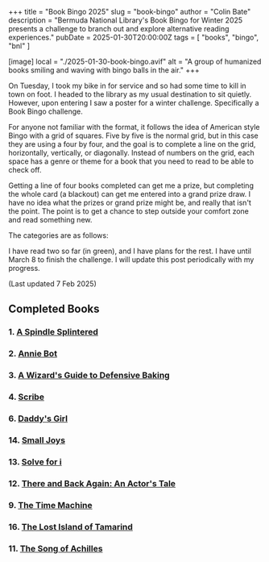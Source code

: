 +++
title = "Book Bingo 2025"
slug = "book-bingo"
author = "Colin Bate"
description = "Bermuda National Library's Book Bingo for Winter 2025 presents a challenge to branch out and explore alternative reading experiences."
pubDate = 2025-01-30T20:00:00Z
tags = [ "books", "bingo", "bnl" ]

[image]
local = "./2025-01-30-book-bingo.avif"
alt = "A group of humanized books smiling and waving with bingo balls in the air."
+++

On Tuesday, I took my bike in for service and so had some time to kill in town on foot. I headed to the library as my usual destination to sit quietly. However, upon entering I saw a poster for a winter challenge. Specifically a Book Bingo challenge.

For anyone not familiar with the format, it follows the idea of American style Bingo with a grid of squares. Five by five is the normal grid, but in this case they are using a four by four, and the goal is to complete a line on the grid, horizontally, vertically, or diagonally. Instead of numbers on the grid, each space has a genre or theme for a book that you need to read to be able to check off.

Getting a line of four books completed can get me a prize, but completing the whole card (a blackout) can get me entered into a grand prize draw. I have no idea what the prizes or grand prize might be, and really that isn't the point. The point is to get a chance to step outside your comfort zone and read something new.

The categories are as follows:

<Bingo />

I have read two so far (in green), and I have plans for the rest. I have until March 8 to finish the challenge. I will update this post periodically with my progress.

(Last updated 7 Feb 2025)

## Completed Books

### 1. [A Spindle Splintered](https://www.goodreads.com/book/show/56179356-a-spindle-splintered)

<AuthorGenre author='Alix E. Harrow' genre='Fantasy' icon='genre-fantasy' />

### 2. [Annie Bot](https://www.goodreads.com/book/show/156023123-annie-bot)

<AuthorGenre author="Sierra Greer" genre="Sci-fi" icon="genre-scifi" />

### 3. [A Wizard's Guide to Defensive Baking](https://www.goodreads.com/book/show/54369251-a-wizard-s-guide-to-defensive-baking)

<AuthorGenre author="T. Kingfisher" genre="Fantasy" icon="genre-fantasy" />

### 4. [Scribe](https://www.goodreads.com/book/show/37941613-scribe)

<AuthorGenre author="Alyson Hagy" genre="Near Future Fiction" icon="genre-fiction" />

### 6. [Daddy's Girl](https://www.goodreads.com/book/show/84820.Daddy_s_Girl)

<AuthorGenre author="Lisa Scottoline" genre="Mystery Thriller" icon="genre-thriller" />

### 14. [Small Joys](https://www.goodreads.com/book/show/61612872-small-joys)

<AuthorGenre author="Elvin James Mensah" genre="Contemporary Literary Fiction" icon="genre-fiction" />

### 13. [Solve for i](https://www.goodreads.com/book/show/34228685-solve-for-i)

<AuthorGenre author="A.E. Dooland" genre="LGBTQ+ Romance" icon="genre-romance" />

### 12. [There and Back Again: An Actor's Tale](https://www.goodreads.com/book/show/837899.There_and_Back_Again)

<AuthorGenre author="Sean Astin" genre="Memoir" icon="genre-memoir" />

### 9. [The Time Machine](https://www.goodreads.com/book/show/2493.The_Time_Machine)

<AuthorGenre author="H.G. Wells" genre="Science Fiction" icon="genre-scifi" />

### 16. [The Lost Island of Tamarind](https://www.goodreads.com/book/show/4781772-the-lost-island-of-tamarind)

<AuthorGenre author="Nadia Aguiar" genre="Adventure" icon="genre-adventure" />

### 11. [The Song of Achilles](https://www.goodreads.com/book/show/13623848-the-song-of-achilles)

<AuthorGenre author="Madeline Miller" genre="Historical Fiction" icon="genre-history" />

